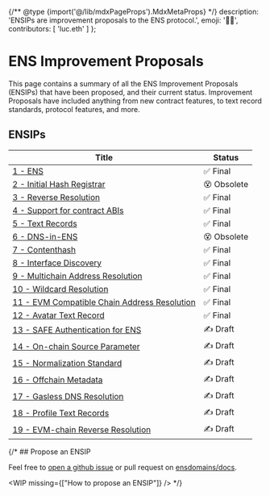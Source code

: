 
{/** @type {import('@/lib/mdxPageProps').MdxMetaProps} */}
    description: 'ENSIPs are improvement proposals to the ENS protocol.',
    emoji: '🧑‍🏫',
    contributors: [
        'luc.eth'
    ]
};

# ENS Improvement Proposals

This page contains a summary of all the ENS Improvement Proposals (ENSIPs) that have been proposed, and their current status.
Improvement Proposals have included anything from new contract features, to text record standards, protocol features, and more.

## ENSIPs

| Title | Status |
| ----- | ------ |
| [1 - ENS](/ensip/1) | ✅ Final |
| [2 - Initial Hash Registrar](/ensip/2) | 😵 Obsolete |
| [3 - Reverse Resolution](/ensip/3) | ✅ Final |
| [4 - Support for contract ABIs](/ensip/4) | ✅ Final |
| [5 - Text Records](/ensip/5) | ✅ Final |
| [6 - DNS-in-ENS](/ensip/6) | 😵 Obsolete |
| [7 - Contenthash](/ensip/7) | ✅ Final |
| [8 - Interface Discovery](/ensip/8) | ✅ Final |
| [9 - Multichain Address Resolution](/ensip/9) | ✅ Final |
| [10 - Wildcard Resolution](/ensip/10) | ✅ Final |
| [11 - EVM Compatible Chain Address Resolution](/ensip/11) | ✅ Final |
| [12 - Avatar Text Record](/ensip/12) | ✅ Final |
| [13 - SAFE Authentication for ENS](/ensip/13) | ✍️ Draft |
| [14 - On-chain Source Parameter](/ensip/14) | ✍️ Draft |
| [15 - Normalization Standard](/ensip/15) | ✍️ Draft |
| [16 - Offchain Metadata](/ensip/16) | ✍️ Draft |
| [17 - Gasless DNS Resolution](/ensip/17) | ✍️ Draft |
| [18 - Profile Text Records](/ensip/18) | ✍️ Draft |
| [19 - EVM-chain Reverse Resolution](/ensip/19) | ✍️ Draft |

{/* ## Propose an ENSIP 

Feel free to [open a github issue](https://github.com/ensdomains/docs) or pull request on [ensdomains/docs](https://github.com/ensdomains/docs).

<WIP missing={["How to propose an ENSIP"]} /> */}
